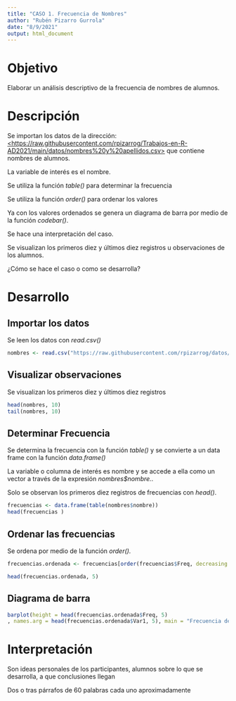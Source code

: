 ---
title: "CASO 1. Frecuencia de Nombres"
author: "Rubén Pizarro Gurrola"
date: "8/9/2021"
output: html_document
---

# Objetivo

Elaborar un análisis descriptivo de la frecuencia de nombres de alumnos.

# Descripción

Se importan los datos de la dirección: [\<https://raw.githubusercontent.com/rpizarrog/Trabajos-en-R-AD2021/main/datos/nombres%20y%20apellidos.csv\>](https://raw.githubusercontent.com/rpizarrog/Trabajos-en-R-AD2021/main/datos/nombres%20y%20apellidos.csv) que contiene nombres de alumnos.

La variable de interés es el nombre.

Se utiliza la función *table()* para determinar la frecuencia

Se utiliza la función *order()* para ordenar los valores

Ya con los valores ordenados se genera un diagrama de barra por medio de la función *codebar()*.

Se hace una interpretación del caso.

Se visualizan los primeros diez y últimos diez registros u observaciones de los alumnos.

¿Cómo se hace el caso o como se desarrolla?

# Desarrollo

## Importar los datos

Se leen los datos con *read.csv()*

```{r}
nombres <- read.csv("https://raw.githubusercontent.com/rpizarrog/datos/main/nombres%20y%20apellidos.csv", encoding = "UTF-8")


```

## Visualizar observaciones

Se visualizan los primeros diez y últimos diez registros

```{r}
head(nombres, 10)
tail(nombres, 10)

```

## Determinar Frecuencia

Se determina la frecuencia con la función *table()* y se convierte a un data frame con la función *data.frame()*

La variable o columna de interés es nombre y se accede a ella como un vector a través de la expresión *nombres\$nombre.*.

Solo se observan los primeros diez registros de frecuencias con *head()*.

```{r}

frecuencias <- data.frame(table(nombres$nombre))
head(frecuencias )
```

## Ordenar las frecuencias

Se ordena por medio de la función *order().*

```{r}
frecuencias.ordenada <- frecuencias[order(frecuencias$Freq, decreasing = TRUE),]

head(frecuencias.ordenada, 5)
```

## Diagrama de barra

```{r}
barplot(height = head(frecuencias.ordenada$Freq, 5)
, names.arg = head(frecuencias.ordenada$Var1, 5), main = "Frecuencia de nombres", xlab = "Nombres", ylab = "Frecuencias")

```

# Interpretación

Son ideas personales de los participantes, alumnos sobre lo que se desarrolla, a que conclusiones llegan

Dos o tras párrafos de 60 palabras cada uno aproximadamente
